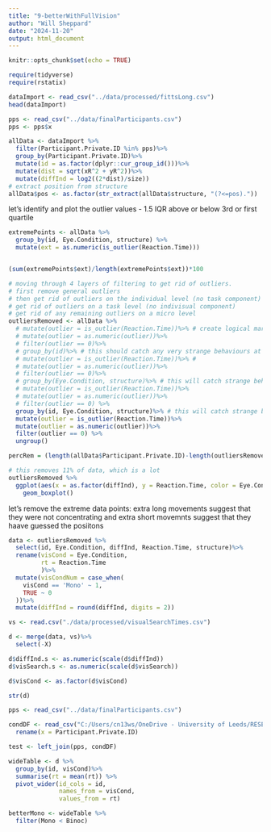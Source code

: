 ```yaml
---
title: "9-betterWithFullVision"
author: "Will Sheppard"
date: "2024-11-20"
output: html_document
---
```


```r
knitr::opts_chunk$set(echo = TRUE)
```

```r

require(tidyverse)
require(rstatix)
```


```r
dataImport <- read_csv("../data/processed/fittsLong.csv")
head(dataImport)

pps <- read_csv("../data/finalParticipants.csv")
pps <- pps$x


```

```r


allData <- dataImport %>%
  filter(Participant.Private.ID %in% pps)%>%
  group_by(Participant.Private.ID)%>%
  mutate(id = as.factor(dplyr::cur_group_id()))%>%
  mutate(dist = sqrt(xR^2 + yR^2))%>%
  mutate(diffInd = log2((2*dist)/size))
# extract position from structure
allData$pos <- as.factor(str_extract(allData$structure, "(?<=pos)."))

```

let's identify and plot the outlier values - 1.5 IQR above or below 3rd or first quartile
```r

extremePoints <- allData %>%
  group_by(id, Eye.Condition, structure) %>%
  mutate(ext = as.numeric(is_outlier(Reaction.Time)))


(sum(extremePoints$ext)/length(extremePoints$ext))*100

# moving through 4 layers of filtering to get rid of outliers. 
# first remove general outliers
# then get rid of outliers on the individual level (no task component)
# get rid of outliers on a task level (no indivisual component)
# get rid of any remaining outliers on a micro level
outliersRemoved <- allData %>% 
  # mutate(outlier = is_outlier(Reaction.Time))%>% # create logical markers for general outliers. this will get rid of the very extreme points
  # mutate(outlier = as.numeric(outlier))%>%
  # filter(outlier == 0)%>%
  # group_by(id)%>% # this should catch any very strange behaviours at an individual level
  # mutate(outlier = is_outlier(Reaction.Time))%>% # 
  # mutate(outlier = as.numeric(outlier))%>%
  # filter(outlier == 0)%>%
  # group_by(Eye.Condition, structure)%>% # this will catch strange behaviours at a task level
  # mutate(outlier = is_outlier(Reaction.Time))%>%
  # mutate(outlier = as.numeric(outlier))%>%
  # filter(outlier == 0) %>%
  group_by(id, Eye.Condition, structure)%>% # this will catch strange behaviours al the microlevel
  mutate(outlier = is_outlier(Reaction.Time))%>%
  mutate(outlier = as.numeric(outlier))%>%
  filter(outlier == 0) %>%
  ungroup()

percRem = (length(allData$Participant.Private.ID)-length(outliersRemoved$Participant.Private.ID))*100/length(allData$Participant.Private.ID)

# this removes 11% of data, which is a lot
outliersRemoved %>%
  ggplot(aes(x = as.factor(diffInd), y = Reaction.Time, color = Eye.Condition))+
    geom_boxplot()

```

let's remove the extreme data points: extra long movements suggest that they were not concentrating and extra short movemnts suggest that they haave guessed the posiitons
```r

data <- outliersRemoved %>%
  select(id, Eye.Condition, diffInd, Reaction.Time, structure)%>%
  rename(visCond = Eye.Condition,
         rt = Reaction.Time
         )%>%
  mutate(visCondNum = case_when(
    visCond == 'Mono' ~ 1,
    TRUE ~ 0
  ))%>%
  mutate(diffInd = round(diffInd, digits = 2))

vs <- read.csv("./data/processed/visualSearchTimes.csv")

d <- merge(data, vs)%>%
  select(-X)

d$diffInd.s <- as.numeric(scale(d$diffInd))
d$visSearch.s <- as.numeric(scale(d$visSearch))

d$visCond <- as.factor(d$visCond)

str(d)
```

```r

pps <- read_csv("../data/finalParticipants.csv")

condDF <- read_csv("C:/Users/cn13ws/OneDrive - University of Leeds/RESEARCH - msc2021 - Fiits Law/msc21Analysis/data/processed/firstCondition.csv")%>%
  rename(x = Participant.Private.ID)

test <- left_join(pps, condDF)

wideTable <- d %>%
  group_by(id, visCond)%>%
  summarise(rt = mean(rt)) %>%
  pivot_wider(id_cols = id, 
              names_from = visCond,
              values_from = rt)

betterMono <- wideTable %>%
  filter(Mono < Binoc)
```

